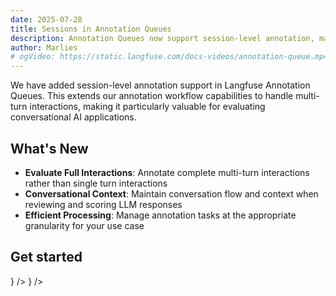 ```yaml
---
date: 2025-07-28
title: Sessions in Annotation Queues
description: Annotation Queues now support session-level annotation, making it easier to evaluate multi-turn interactions in your LLM applications.
author: Marlies
# ogVideo: https://static.langfuse.com/docs-videos/annotation-queue.mp4
---
```



<ChangelogHeader />

We have added session-level annotation support in Langfuse Annotation Queues. This extends our annotation workflow capabilities to handle multi-turn interactions, making it particularly valuable for evaluating conversational AI applications.

## What's New

- **Evaluate Full Interactions**: Annotate complete multi-turn interactions rather than single turn interactions
- **Conversational Context**: Maintain conversation flow and context when reviewing and scoring LLM responses
- **Efficient Processing**: Manage annotation tasks at the appropriate granularity for your use case

## Get started


<Cards num={2}>
  <Card title="Annotation Queue Documentation" href="/docs/evaluation/features/evaluation-methods/annotation#annotation-queues" icon={<Book />} />
  <Card title="Sessions Documentation" href="/docs/observability/features/sessions" icon={<MessageIcon />} />
</Cards> 